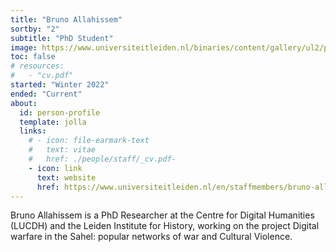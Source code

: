 ```yaml
---
title: "Bruno Allahissem"
sortby: "2"
subtitle: "PhD Student"
image: https://www.universiteitleiden.nl/binaries/content/gallery/ul2/portraits/humanities/b/2023/b.-bruno-allahissem-231220.jpg/b.-bruno-allahissem-231220.jpg/d200x250
toc: false
# resources: 
#   - "cv.pdf"
started: "Winter 2022"
ended: "Current"
about:
  id: person-profile
  template: jolla
  links:
    # - icon: file-earmark-text
    #   text: vitae
    #   href: ./people/staff/_cv.pdf-
    - icon: link
      text: website
      href: https://www.universiteitleiden.nl/en/staffmembers/bruno-allahissem#tab-1
---
```

:::{#person-profile}
:::

Bruno Allahissem is a PhD Researcher at the Centre for Digital Humanities (LUCDH) and the Leiden Institute for History, working on the project Digital warfare in the Sahel: popular networks of war and Cultural Violence.
